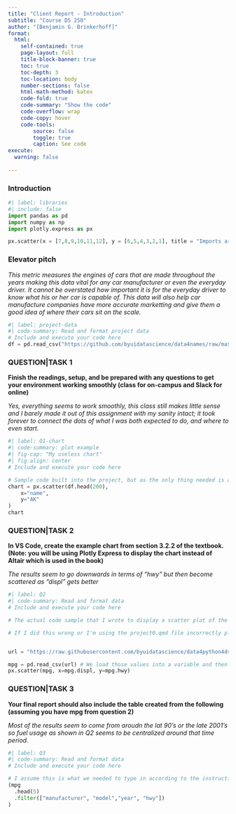 ```yaml
---
title: "Client Report - Introduction"
subtitle: "Course DS 250"
author: "[Benjamin G. Brinkerhoff]"
format:
  html:
    self-contained: true
    page-layout: full
    title-block-banner: true
    toc: true
    toc-depth: 3
    toc-location: body
    number-sections: false
    html-math-method: katex
    code-fold: true
    code-summary: "Show the code"
    code-overflow: wrap
    code-copy: hover
    code-tools:
        source: false
        toggle: true
        caption: See code
execute: 
  warning: false
    
---
```


### Introduction

<!-- highlight line 31 to the end and use ctrl + / (win) or command + / (mac) to uncomment out the code below, the same shortcut can be used to comment out code again. -->

```python
#| label: libraries
#| include: false
import pandas as pd
import numpy as np
import plotly.express as px

px.scatter(x = [7,8,9,10,11,12], y = [6,5,4,3,2,1], title = "Imports are working")
```


### Elevator pitch

_This metric measures the engines of cars that are made throughout the years making this data vital for any car manufacturer or even the everyday driver. It cannot be overstated how important it is for the everyday driver to know what his or her car is capable of. This data will also help car manufacture companies have more accurate marketting and give them a good idea of where their cars sit on the scale._


```python
#| label: project-data
#| code-summary: Read and format project data
# Include and execute your code here
df = pd.read_csv("https://github.com/byuidatascience/data4names/raw/master/data-raw/names_year/names_year.csv")
```


### QUESTION|TASK 1

__Finish the readings, setup, and be prepared with any questions to get your environment working smoothly (class for on-campus and Slack for online)__

_Yes, everything seems to work smoothly, this class still makes little sense and I barely made it out of this assignment with my sanity intact; it took forever to connect the dots of what I was both expected to do, and where to even start._


```python
#| label: Q1-chart
#| code-summary: plot example
#| fig-cap: "My useless chart"
#| fig-align: center
# Include and execute your code here

# Sample code built into the project, but as the only thing needed is a "Yes everything works fine." Having an example graph to prove it isn't a bad idea.
chart = px.scatter(df.head(200),
    x="name", 
    y="AK"
)
chart
```


### QUESTION|TASK 2

__In VS Code, create the example chart from section 3.2.2 of the textbook. (Note: you will be using Plotly Express to display the chart instead of Altair which is used in the book)__

_The results seem to go downwards in terms of "hwy" but then become scattered as "displ" gets better_


```python
#| label: Q2
#| code-summary: Read and format data
# Include and execute your code here

# The actual code sample that I wrote to display a scatter plot of the graph represented in the textbook section 3.2.2 

# If I did this wrong or I'm using the project0.qmd file incorrectly please let me know, everyone on Slack is being irresponsive and I'm struggling to make sense of this class.


url = "https://raw.githubusercontent.com/byuidatascience/data4python4ds/master/data-raw/mpg/mpg.csv" # We get these values from a csv file online

mpg = pd.read_csv(url) # We load those values into a variable and then convert it to a chart using plotly.
px.scatter(mpg, x=mpg.displ, y=mpg.hwy)

```


### QUESTION|TASK 3

__Your final report should also include the table created from the following (assuming you have mpg from question 2)__

_Most of the results seem to come from aroudn the lat 90's or the late 2001's so fuel usage as shown in Q2 seems to be centralized around that time period._



```python
#| label: Q3
#| code-summary: Read and format data
# Include and execute your code here

# I assume this is what we needed to type in according to the instructions?
(mpg
  .head(5)
  .filter(["manufacturer", "model","year", "hwy"])
)

```

<!-- ```{python}
#| label: Q3-chart
#| code-summary: plot example
#| fig-cap: "My useless chart"
#| fig-align: center
# Include and execute your code here
chart = px.bar(df.head(200),
    x="name", 
    y="AK"
)
chart.show()
```

_REMOVE ME: the output of any code cell will appear below the cell, including tables and charts_

```python
#| label: Q3-table
#| code-summary: table example
#| tbl-cap: "Not much of a table"
#| tbl-cap-location: top
# Include and execute your code here
mydat = df.head(1000)\
    .groupby('year')\
    .sum()\
    .reset_index()\
    .tail(10)\
    .filter(["year", "AK","AR"])

display(mydat)

``` 
_REMOVE ME: the output of any code cell will appear below the cell, including tables and charts_ -->
